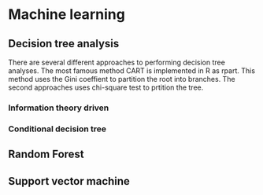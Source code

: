 # Machine learning

## Decision tree analysis
There are several different approaches to performing decision tree analyses. The most famous method CART is implemented in R as rpart. This method uses the Gini coeffient to partition the root into branches. The second approaches uses chi-square test to prtition the tree.

### Information theory driven

### Conditional decision tree

## Random Forest

## Support vector machine


